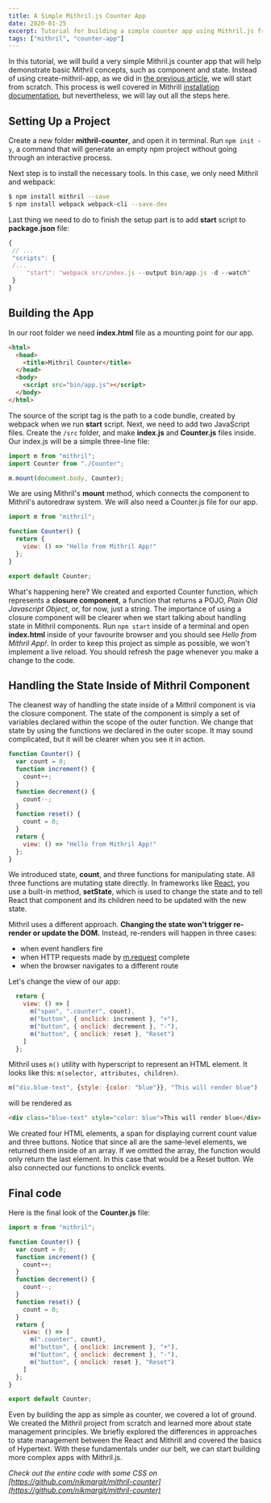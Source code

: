 ---
title: A Simple Mithril.js Counter App
date: 2020-01-25
excerpt: Tutorial for building a simple counter app using Mithril.js framework
tags: ["mithril", "counter-app"]
---
In this tutorial, we will build a very simple Mithril.js counter app that will help demonstrate basic Mithril concepts, such as component and state. Instead of using create-mithril-app, as we did in [the previous article](http://localhost:8000/how-to-setup-mithril-js-project/), we will start from scratch. This process is well covered in Mithrill [installation documentation](https://mithril.js.org/#getting-started), but nevertheless, we will lay out all the steps here.

## Setting Up a Project

Create a new folder **mithril-counter**, and open it in terminal. Run `npm init -y`, a command that will generate an empty npm project without going through an interactive process.

Next step is to install the necessary tools. In this case, we only need Mithril and webpack:
```bash
$ npm install mithril --save
$ npm install webpack webpack-cli --save-dev
```
Last thing we need to do to finish the setup part is to add **start** script to **package.json** file:
```javascript
{
 // ...
 "scripts": {
 /...
     "start": "webpack src/index.js --output bin/app.js -d --watch"
 }
}
```

## Building the App

In our root folder we need **index.html** file as a mounting point for our app.
```html
<html>
  <head>
    <title>Mithril Counter</title>
  </head>
  <body>
    <script src="bin/app.js"></script>
  </body>
</html>
```
The source of the script tag is the path to a code bundle, created by webpack when we run **start** script.
Next, we need to add two JavaScript files. Create the `/src` folder, and make **index.js** and **Counter.js** files inside. Our index.js will be a simple three-line file:
```javascript
import m from "mithril";
import Counter from "./Counter";

m.mount(document.body, Counter);
```
We are using Mithril's **mount** method, which connects the component to Mithril's autoredraw system. We will also need a Counter.js file for our app.
```javascript
import m from "mithril";

function Counter() {
  return {
    view: () => "Hello from Mithril App!"
  };
}

export default Counter;
```
What's happening here? We created and exported Counter function, which represents a **closure component**, a function that returns a POJO, *Plain Old Javascript Object*, or, for now, just a string. The importance of using a closure component will be clearer when we start talking about handling state in Mithril components. Run `npm start` inside of a terminal and open **index.html** inside of your favourite browser and you should see *Hello from Mithril App!*. In order to keep this project as simple as possible, we won't implement a live reload. You should refresh the page whenever you make a change to the code.

## Handling the State Inside of Mithril Component

The cleanest way of handling the state inside of a Mithril component is via the closure component. The state of the component is simply a set of variables declared within the scope of the outer function. We change that state by using the functions we declared in the outer scope. It may sound complicated, but it will be clearer when you see it in action.
```javascript
function Counter() {
  var count = 0;
  function increment() {
    count++;
  }
  function decrement() {
    count--;
  }
  function reset() {
    count = 0;
  }
  return {
    view: () => "Hello from Mithril App!"
  };
}
```
We introduced state, **count**, and three functions for manipulating state. All three functions are mutating state directly. In frameworks like [React](https://reactjs.org/docs/state-and-lifecycle.html), you use a built-in method, **setState**, which is used to change the state and to tell React that component and its children need to be updated with the new state.

Mithril uses a different approach. **Changing the state won't trigger re-render or update the DOM.** Instead, re-renders will happen in three cases:
* when event handlers fire
* when HTTP requests made by [m.request](https://mithril.js.org/request.html) complete
* when the browser navigates to a different route

Let's change the view of our app:
```javascript
  return {
    view: () => [
      m("span", ".counter", count),
      m("button", { onclick: increment }, "+"),
      m("button", { onclick: decrement }, "-"),
      m("button", { onclick: reset }, "Reset")
    ]
  };
  ```
  Mithril uses `m()` utility with hyperscript to represent an HTML element. It looks like this: `m(selector, attributes, children)`.
  ```javascript
  m("div.blue-text", {style: {color: "blue"}}, "This will render blue")
  ```
  will be rendered as 
  ```html
  <div class="blue-text" style="color: blue">This will render blue</div>
  ```
We created four HTML elements, a span for displaying current count value and three buttons. Notice that since all are the same-level elements, we returned them inside of an array. If we omitted the array, the function would only return the last element. In this case that would be a Reset button. We also connected our functions to onclick events.
## Final code
Here is the final look of the **Counter.js** file:
```javascript
import m from "mithril";

function Counter() {
  var count = 0;
  function increment() {
    count++;
  }
  function decrement() {
    count--;
  }
  function reset() {
    count = 0;
  }
  return {
    view: () => [
      m(".counter", count),
      m("button", { onclick: increment }, "+"),
      m("button", { onclick: decrement }, "-"),
      m("button", { onclick: reset }, "Reset")
    ]
  };
}

export default Counter;
```
Even by building the app as simple as counter, we covered a lot of ground. We created the Mithril project from scratch and learned more about state management principles. We briefly explored the differences in approaches to state management between the React and Mithrill and covered the basics of Hypertext. With these fundamentals under our belt, we can start building more complex apps with Mithril.js.

*Check out the entire code with some CSS on [https://github.com/nikmargit/mithril-counter](https://github.com/nikmargit/mithril-counter)*